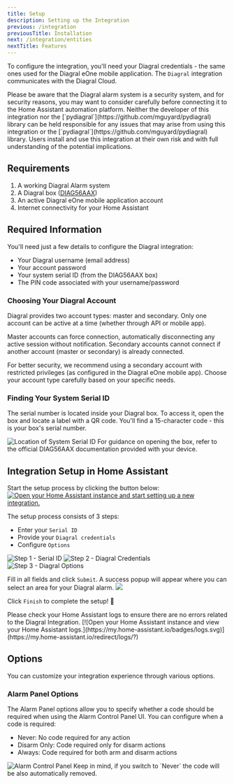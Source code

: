 ```yaml
---
title: Setup
description: Setting up the Integration
previous: /integration
previousTitle: Installation
next: /integration/entities
nextTitle: Features
---
```


To configure the integration, you'll need your Diagral credentials - the same ones used for the Diagral eOne mobile application.
The `Diagral` integration communicates with the Diagral Cloud.

<Warning>
Please be aware that the Diagral alarm system is a security system, and for security reasons, you may want to consider carefully before connecting it to the Home Assistant automation platform.
Neither the developer of this integration nor the [`pydiagral`](https://github.com/mguyard/pydiagral) library can be held responsible for any issues that may arise from using this integration or the [`pydiagral`](https://github.com/mguyard/pydiagral) library.
Users install and use this integration at their own risk and with full understanding of the potential implications.
</Warning>

## Requirements

1. A working Diagral Alarm system
2. A Diagral box ([DIAG56AAX](https://www.diagral.fr/commande/box-alerte-et-pilotage))
3. An active Diagral eOne mobile application account
4. Internet connectivity for your Home Assistant

## Required Information

You'll need just a few details to configure the Diagral integration:
- Your Diagral username (email address)
- Your account password
- Your system serial ID (from the DIAG56AAX box)
- The PIN code associated with your username/password

### Choosing Your Diagral Account

Diagral provides two account types: master and secondary.
Only one account can be active at a time (whether through API or mobile app).

Master accounts can force connection, automatically disconnecting any active session without notification.
Secondary accounts cannot connect if another account (master or secondary) is already connected.

For better security, we recommend using a secondary account with restricted privileges (as configured in the Diagral eOne mobile app).
Choose your account type carefully based on your specific needs.

### Finding Your System Serial ID

The serial number is located inside your Diagral box.
To access it, open the box and locate a label with a QR code.
You'll find a 15-character code - this is your box's serial number.

<Image src="https://raw.githubusercontent.com/mguyard/pydiagral/main/docs/how-to-find-diagral-serial.png" alt="Location of System Serial ID"/>

<Info>
For guidance on opening the box, refer to the official DIAG56AAX documentation provided with your device.
</Info>

## Integration Setup in Home Assistant

Start the setup process by clicking the button below:
[![Open your Home Assistant instance and start setting up a new integration.](https://my.home-assistant.io/badges/config_flow_start.svg)](https://my.home-assistant.io/redirect/config_flow_start/?domain=diagral)

The setup process consists of 3 steps:
- Enter your `Serial ID`
- Provide your `Diagral credentials`
- Configure `Options`
<Image src="/images/configflow-step1.png" alt="Step 1 - Serial ID" />
<Image src="/images/configflow-step2.png" alt="Step 2 - Diagral Credentials" />
<Image src="/images/configflow-step3.png" alt="Step 3 - Diagral Options" />

Fill in all fields and click `Submit`.
A success popup will appear where you can select an area for your Diagral alarm.
<Image src="/images/configflow-success.png" />

Click `Finish` to complete the setup! 🎉

<Success>
Please check your Home Assistant logs to ensure there are no errors related to the Diagral Integration.
[![Open your Home Assistant instance and view your Home Assistant logs.](https://my.home-assistant.io/badges/logs.svg)](https://my.home-assistant.io/redirect/logs/?)
</Success>

## Options

You can customize your integration experience through various options.

### Alarm Panel Options

The Alarm Panel options allow you to specify whether a code should be required when using the Alarm Control Panel UI.
You can configure when a code is required:
- Never: No code required for any action
- Disarm Only: Code required only for disarm actions
- Always: Code required for both arm and disarm actions

<Image src="/images/alarm-control-panel.png" alt="Alarm Control Panel" />

<Info>
Keep in mind, if you switch to `Never` the code will be also automatically removed.
</Info>